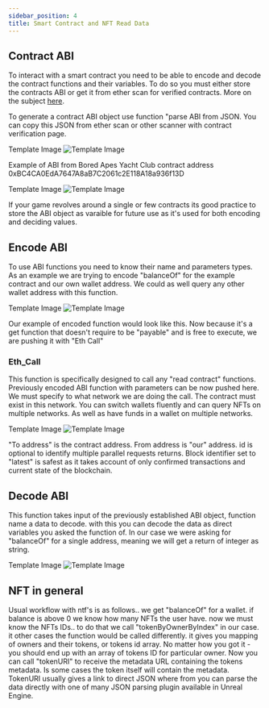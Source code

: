 ```yaml
---
sidebar_position: 4
title: Smart Contract and NFT Read Data
---
```


## Contract ABI

To interact with a smart contract you need to be able to encode and decode the contract functions and their variables. To do so you must either 
store the contracts ABI or get it from ether scan for verified contracts. More on the subject [here](https://docs.soliditylang.org/en/develop/abi-spec.html).

To generate a contract ABI object use function "parse ABI from JSON. 
You can copy this JSON from ether scan or other scanner with contract verification page.

Template Image
![Template Image](_static/img/1.png)

Example of ABI from Bored Apes Yacht Club contract address 0xBC4CA0EdA7647A8aB7C2061c2E118A18a936f13D

Template Image
![Template Image](_static/img/1.png)

If your game revolves around a single or few contracts its good practice to store the ABI object as varaible for future use as it's used for both encoding 
and deciding values.

## Encode ABI

To use ABI functions you need to know their name and parameters types. As an example we are trying to encode "balanceOf" for the example 
contract and our own wallet address. We could as well query any other wallet address with this function.

Template Image
![Template Image](_static/img/1.png)

Our example of encoded function would look like this. Now because it's a get function that doesn't require to be "payable" and is free to execute,
we are pushing it with "Eth Call"

### Eth_Call
This function is specifically designed to call any "read contract" functions. Previously encoded ABI function with parameters can be now pushed here. 
We must specify to what network we are doing the call. The contract must exist in this network. 
You can switch wallets fluently and can query NFTs on multiple networks. As well as have funds in a wallet on multiple networks.

Template Image
![Template Image](_static/img/1.png)

"To address" is the contract address. From address is "our" address. id is optional to identify multiple parallel requests returns. 
Block identifier set to "latest" is safest as it takes account of only confirmed transactions and current state of the blockchain.

## Decode ABI
This function takes input of the previously established ABI object, function name a data to decode. with this you can decode the data as direct variables 
you asked the function of. In our case we were asking for "balanceOf" for a single address, meaning we will get a return of integer as string. 

Template Image
![Template Image](_static/img/1.png)

## NFT in general

Usual workflow with ntf's is as follows.. we get "balanceOf" for a wallet. if balance is above 0 we know how many NFTs the user have. 
now we must know the NFTs IDs.. to do that we call "tokenByOwnerByIndex" in our case. it other cases the function would be called differently. 
it gives you mapping of owners and their tokens, or tokens id array. No matter how you got it  -you should end up with an array of tokens 
ID for particular owner. Now you can call "tokenURI" to receive the metadata URL containing the tokens metadata. Is some cases the token 
itself will contain the metadata. TokenURI usually gives a link to direct JSON where from you can parse the data directly with one of many 
JSON parsing plugin available in Unreal Engine. 

